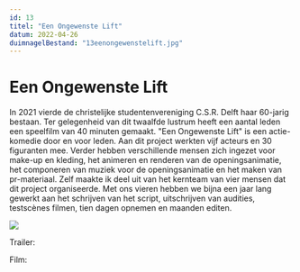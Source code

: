 ```yaml
---
id: 13
titel: "Een Ongewenste Lift"
datum: 2022-04-26
duimnagelBestand: "13eenongewenstelift.jpg"
---
```



# Een Ongewenste Lift

In 2021 vierde de christelijke studentenvereniging C.S.R. Delft haar 60-jarig bestaan. Ter gelegenheid van dit twaalfde lustrum heeft een aantal leden een speelfilm van 40 minuten gemaakt. "Een Ongewenste Lift" is een actie-komedie door en voor leden. Aan dit project werkten vijf acteurs en 30 figuranten mee. Verder hebben verschillende mensen zich ingezet voor make-up en kleding, het animeren en renderen van de openingsanimatie, het componeren van muziek voor de openingsanimatie en het maken van pr-materiaal. Zelf maakte ik deel uit van het kernteam van vier mensen dat dit project organiseerde. Met ons vieren hebben we bijna een jaar lang gewerkt aan het schrijven van het script, uitschrijven van audities, testscènes filmen, tien dagen opnemen en maanden editen.

<Image titel="CP" src="/plaatjes/CP.jpg" />

Trailer:

<Youtube titel="Hoi" youtubeId="6LUGK_lQm-Y" />

Film:

<Youtube titel="Hoi" youtubeId="6LUGK_lQm-Y" />
